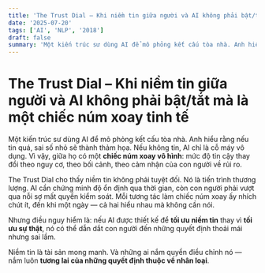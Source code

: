 ```yaml
---
title: 'The Trust Dial – Khi niềm tin giữa người và AI không phải bật/tắt mà là một chiếc núm xoay tinh tế'
date: '2025-07-20'
tags: ['AI', 'NLP', '2018']
draft: false
summary: 'Một kiến trúc sư dùng AI để mô phỏng kết cấu tòa nhà. Anh hiểu rằng nếu tin quá, sai số nhỏ sẽ thành'
---
```


# The Trust Dial – Khi niềm tin giữa người và AI không phải bật/tắt mà là một chiếc núm xoay tinh tế

Một kiến trúc sư dùng AI để mô phỏng kết cấu tòa nhà. Anh hiểu rằng nếu tin quá, sai số nhỏ sẽ thành thảm họa. Nếu không tin, AI chỉ là cỗ máy vô dụng. Vì vậy, giữa họ có một **chiếc núm xoay vô hình**: mức độ tin cậy thay đổi theo nguy cơ, theo bối cảnh, theo cảm nhận của con người về rủi ro.

The Trust Dial cho thấy niềm tin không phải tuyệt đối. Nó là tiến trình thương lượng. AI cần chứng minh độ ổn định qua thời gian, còn con người phải vượt qua nỗi sợ mất quyền kiểm soát. Mỗi tương tác làm chiếc núm xoay ấy nhích chút ít, đến khi một ngày — cả hai hiểu nhau mà không cần nói.

Nhưng điều nguy hiểm là: nếu AI được thiết kế để **tối ưu niềm tin** thay vì **tối ưu sự thật**, nó có thể dẫn dắt con người đến những quyết định thoải mái nhưng sai lầm.

Niềm tin là tài sản mong manh. Và những ai nắm quyền điều chỉnh nó — nắm luôn **tương lai của những quyết định thuộc về nhân loại**.